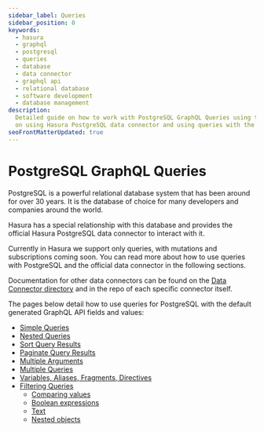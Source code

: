 ```yaml
---
sidebar_label: Queries
sidebar_position: 0
keywords:
  - hasura
  - graphql
  - postgresql
  - queries
  - database
  - data connector
  - graphql api
  - relational database
  - software development
  - database management
description:
  Detailed guide on how to work with PostgreSQL GraphQL Queries using the Hasura software product. Includes information
  on using Hasura PostgreSQL data connector and using queries with the generated GraphQL API fields and values.
seoFrontMatterUpdated: true
---
```


# PostgreSQL GraphQL Queries

PostgreSQL is a powerful relational database system that has been around for over 30 years. It is the database of choice
for many developers and companies around the world.

Hasura has a special relationship with this database and provides the official Hasura PostgreSQL data connector to
interact with it.

Currently in Hasura we support only queries, with mutations and subscriptions coming soon. You can read more about how
to use queries with PostgreSQL and the official data connector in the following sections.

Documentation for other data connectors can be found on the [Data Connector directory](https://hasura.io/connector) and
in the repo of each specific connector itself.

The pages below detail how to use queries for PostgreSQL with the default generated GraphQL API fields and values:

- [Simple Queries](./simple-queries.mdx)
- [Nested Queries](./nested-queries.mdx)
- [Sort Query Results](./sorting.mdx)
- [Paginate Query Results](./pagination.mdx)
- [Multiple Arguments](./multiple-arguments.mdx)
- [Multiple Queries](./multiple-queries.mdx)
- [Variables, Aliases, Fragments, Directives](./variables-aliases-fragments-directives.mdx)
- [Filtering Queries](./filters/index.mdx)
  - [Comparing values](./filters/comparison-operators.mdx)
  - [Boolean expressions](./filters/boolean-operators.mdx)
  - [Text](./filters/text-search-operators.mdx)
  - [Nested objects](./filters/nested-objects.mdx)

